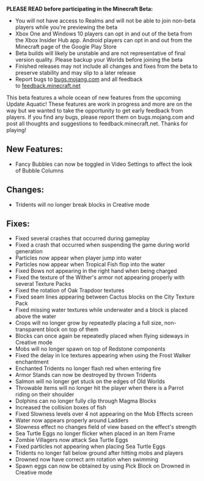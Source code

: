 **PLEASE READ before participating in the Minecraft Beta:**

-   You will not have access to Realms and will not be able to join non-beta players while you're previewing the beta
-   Xbox One and Windows 10 players can opt in and out of the beta from the Xbox Insider Hub app. Android players can opt in and out from the Minecraft page of the Google Play Store
-   Beta builds will likely be unstable and are not representative of final version quality. Please backup your Worlds before joining the beta
-   Finished releases may not include all changes and fixes from the beta to preserve stability and may slip to a later release
-   Report bugs to [bugs.mojang.com](http://bugs.mojang.com/ "Link: http://bugs.mojang.com/") and all feedback to [feedback.minecraft.net](http://feedback.minecraft.net/ "Link: http://feedback.minecraft.net/")

  
This beta features a whole ocean of new features from the upcoming Update Aquatic! These features are work in progress and more are on the way but we wanted to take the opportunity to get early feedback from players. If you find any bugs, please report them on bugs.mojang.com and post all thoughts and suggestions to feedback.minecraft.net. Thanks for playing!

## **New Features:**

-   Fancy Bubbles can now be toggled in Video Settings to affect the look of Bubble Columns

## **Changes:**

-   Tridents will no longer break blocks in Creative mode

## **Fixes:**

-   Fixed several crashes that occurred during gameplay
-   Fixed a crash that occurred when suspending the game during world generation
-   Particles now appear when player jump into water
-   Particles now appear when Tropical Fish flop into the water
-   Fixed Bows not appearing in the right hand when being charged
-   Fixed the texture of the Wither's armor not appearing properly with several Texture Packs
-   Fixed the rotation of Oak Trapdoor textures
-   Fixed seam lines appearing between Cactus blocks on the City Texture Pack
-   Fixed missing water textures while underwater and a block is placed above the water
-   Crops will no longer grow by repeatedly placing a full size, non-transparent block on top of them
-   Blocks can once again be repeatedly placed when flying sideways in Creative mode
-   Mobs will no longer spawn on top of Redstone components
-   Fixed the delay in Ice textures appearing when using the Frost Walker enchantment
-   Enchanted Tridents no longer flash red when entering fire
-   Armor Stands can now be destroyed by thrown Tridents
-   Salmon will no longer get stuck on the edges of Old Worlds
-   Throwable items will no longer hit the player when there is a Parrot riding on their shoulder
-   Dolphins can no longer fully clip through Magma Blocks
-   Increased the collision boxes of fish
-   Fixed Slowness levels over 4 not appearing on the Mob Effects screen
-   Water now appears properly around Ladders
-   Slowness effect no changes field of view based on the effect's strength
-   Sea Turtle Eggs no longer flicker when placed in an Item Frame
-   Zombie Villagers now attack Sea Turtle Eggs
-   Fixed particles not appearing when placing Sea Turtle Eggs
-   Tridents no longer fall below ground after hitting mobs and players
-   Drowned now have correct arm rotation when swimming
-   Spawn eggs can now be obtained by using Pick Block on Drowned in Creative mode
